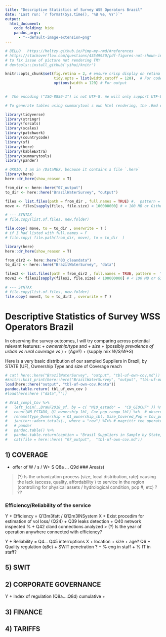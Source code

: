 ```yaml
---
title: "Descriptive Statistics of Survey WSS Operators Brazil"
date: "Last run: `r format(Sys.time(), '%B %e, %Y')`"
output: 
  html_document:
    code_folding: hide
    pandoc_args:
      - "--default-image-extension=png"
---
```





```r
# BELLO   https://holtzy.github.io/Pimp-my-rmd/#references
# https://stackoverflow.com/questions/43549930/pdf-figures-not-shown-in-html-files-produced-by-rmarkdown-when-open-with-firefox
# to fix issue of picture not rendering TRY 
# devtools::install_github('yihui/knitr')

knitr::opts_chunk$set(fig.retina = 2, # ensure crisp display on retina screens but will double the physical size of your images. 
                      tidy.opts = list(width.cutoff = 120),  # For code
                      options(width = 120) # For output
							 )  

#  The encoding ("ISO-8859-1") is not UTF-8. We will only support UTF-8 in the future. Please re-save your file "sample.Rmd" with the UTF-8 encoding.

# To generate tables using summarytool s own html rendering, the .Rmd document s configuration part (yaml) must point to the package s summarytools.css file.
```

```r
library(tidyverse)
library(stringr)
library(forcats)
library(scales)
library(patchwork)
library(countrycode)
library(sf)
library(here)
library(kableExtra)
library(summarytools)
library(pander)
```


```r
# OKKIO, I am in /DataMEX, because it contains a file `.here`
library(here)
here::dr_here(show_reason = T)

from_dir <- here::here("07_output")
to_dir <- here::here("BrazilWaterSurvey", "output")

files <- list.files(path = from_dir , full.names = TRUE) #,  pattern = ".png$" )
move <- files[sapply(files, file.size) < 100000000] # < 100 MB or Github will get stuck

# --- SYNTAX
# file.copy(list.of.files, new.folder)

file.copy( move, to = to_dir , overwrite = T )
# if I had listed with full.names = F
# file.copy( file.path(from_dir, move), to = to_dir  )
```

```r
library(here)
here::dr_here(show_reason = T)

from_dir2 <- here::here("03_cleandata")
to_dir2 <- here::here("BrazilWaterSurvey", "data")

files2 <- list.files(path = from_dir2 , full.names = TRUE, pattern =  ".*\\.Rdata$")  # pattern =  "(^oper|^pres|^Census).*\\.Rdata$") 
move2 <- files2[sapply(files2, file.size) < 100000000] # < 100 MB or Github will get stuck

# --- SYNTAX
# file.copy(list.of.files, new.folder)
file.copy( move2, to = to_dir2 , overwrite = T )
```



# Descriptive Statistics of Survey WSS Operators Brazil

In observing the survey outcomes, I will try comparing across potential relevant features:
	+ *ownership/type* and 
	+ *size* 
	+ (possibly *prevalence of urban vs rural coverage vs *)
	+ (*Age*?)
	+ (supply mix *W/S/W+S*)


Here is a very basic distribution of our sampled Suppliers in Brazil, by STATE (UF), Ownership Type and size of Coverage reach

```r
# cat( here::here("BrazilWaterSurvey", "output", "tbl-uf-own-cov.md")) 
#knitr::knit_print(here::here("BrazilWaterSurvey", "output", "tbl-uf-own-cov.Rdata"))
load(here::here("output", "tbl-uf-own-cov.Rdata"))
pandoc.table.return( tbl_uf_own_cov )
#load(here:here ("data",""))

# Bra1_compl_Cov %>% 
# 	left_join(.,BraUF2018_sf, by = c( "M10_estado" =  "CD_GEOCUF" )) %>% 
# 	count(NM_ESTADO, Q1_ownership_lbl, Cov_pop_rango_lbl) %>%  # observations by group
# 	rename(Type_Ownership = Q1_ownership_lbl, Size_Covered_Pop = Cov_pop_rango_lbl) %>% 
# 	janitor::adorn_totals(., where = "row") %T>% # magrittr tee operator	return lhs itself, not the result of rhs function/expression. 
# 	# pander
# 	pandoc.table() %>% 
# 	pandoc.table.return(caption = "Brasil Suppliers in Sample by State, Ownership, Coverage") %>% 
# 	cat(file = here::here( "07_output",  "tbl-uf-own-cov.md"))

```


## 1) COVERAGE

+ offer of W / s / W+ S Q8a ... Q9d 
### Area(s) 

> (?) Is the urbanization process (size, local distribution, rate) causing the lack (access, quality, affordability ) to service in the region (controlling for physical assets / hydrological condition, pop #,  etc) ? ??

### Efficiency/Reliability of the service

Y + Efficiency = Q13m3fatt / Q12m3INSystem
X + Exist procedim for estimation of vol loss/ (Q24)
	+ Q39 leaks detection
	+ Q40 network inspected %
	+ Q42 cland connections analyzed
> (?) Is the year of operation anywhere connected with efficiency?  

Y + Reliability = Q4... Q45 interruptions 
X + location 
	+ size 
	+ age? Q6
	+ Quality regulation (q8c)
	+ SWIT penetration ? 
	+ % eng in staff
	+ % IT in staff? 

## 5) SWIT
	



## 2) CORPORATE GOVERNANCE 

Y + Index of regulation (Q8a....Q8d) cumulative
	+ 

## 3) FINANCE 

## 4) TARIFFS


